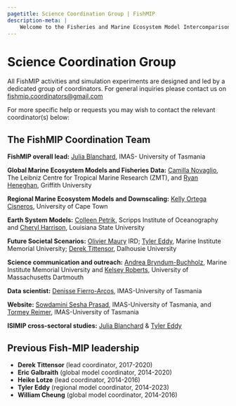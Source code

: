 ```yaml
---
pagetitle: Science Coordination Group | FishMIP
description-meta: |
    Welcome to the Fisheries and Marine Ecosystem Model Intercomparison Project.
---
```


# Science Coordination Group

All FishMIP activities and simulation experiments are designed and led by a dedicated group of coordinators. For general inquiries please contact us on [fishmip.coordinators\@gmail.com](mailto:fishmip.coordinators@gmail.com)

For more specific help or requests you may wish to contact the relevant coordinator(s) below:

## The FishMIP Coordination Team

**FishMIP overall lead:** [Julia Blanchard](mailto:julia.blanchard@utas.edu.au), IMAS- University of Tasmania

**Global Marine Ecosystem Models and Fisheries Data:** [Camilla Novaglio](mailto:camilla.novaglio@leibniz-zmt.de), The Leibniz Centre for Tropical Marine Research (ZMT), and [Ryan Heneghan](mailto:r.heneghan@griffith.edu.au), Griffith University

**Regional Marine Ecosystem Models and Downscaling:** [Kelly Ortega Cisneros](mailto:kelly.ortegacisneros@uct.ac.za), University of Cape Town

**Earth System Models:** [Colleen Petrik](mailto:colleenpetrik@gmail.com), Scripps Institute of Oceanography and [Cheryl Harrison](mailto:chsharrison@gmail.com), Louisiana State University

**Future Societal Scenarios:** [Olivier Maury](mailto:olivier.maury@ird.fr) IRD; [Tyler Eddy](mailto:Tyler.Eddy@mi.mun.ca), Marine Institute Memorial University; [Derek Tittensor](mailto:derek.tittensor@dal.ca), Dalhousie University

**Science communication and outreach:** [Andrea Bryndum-Buchholz](mailto:andrea.buchholz@mi.mun.ca), Marine Institute Memorial University and [Kelsey Roberts](mailto:kroberts6@umassd.edu), University of Massachusetts Dartmouth

**Data scientist:** [Denisse Fierro-Arcos](mailto:lilian.fierroarcos@utas.edu.au), IMAS-University of Tasmania

**Website:** [Sowdamini Sesha Prasad](mailto:sowdamini.seshaprasad@utas.edu.au), IMAS-University of Tasmania, and [Tormey Reimer](mailto:tormey.reimer@utas.edu.au), IMAS-University of Tasmania

**ISIMIP cross-sectoral studies:** [Julia Blanchard](mailto:julia.blanchard@utas.edu.au) & [Tyler Eddy](mailto:Tyler.Eddy@mi.mun.ca)

## Previous Fish-MIP leadership

* **Derek Tittensor** (lead coordinator, 2017-2020)
* **Eric Galbraith** (global model coordinator, 2014-2020)
* **Heike Lotze** (lead coordinator, 2014-2016)
* **Tyler Eddy** (regional model coordinator, 2014-2023)
* **William Cheung** (global model coordinator, 2014-2016)
